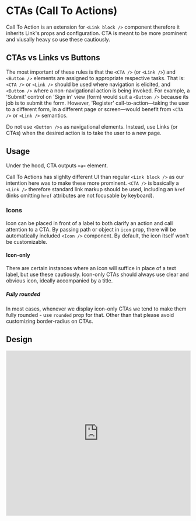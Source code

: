 # CTAs (Call To Actions)

Call To Action is an extension for `<Link block />` component therefore it inherits Link's props and configuration.
CTA is meant to be more prominent and viusally heavy so use these cautiously.

## CTAs vs Links vs Buttons

The most important of these rules is that the `<CTA />` (or `<Link />`) and `<Button />` elements are assigned to appropriate respective tasks. 
That is: `<CTA />` or `<Link />` should be used where navigation is elicited, and `<Button />` where a non-navigational action is being invoked.
For example, a 'Submit' control on 'Sign in' view (form) would suit a `<Button />` because its job is to submit the form. 
However, 'Register' call-to-action—taking the user to a different form, in a different page or screen—would benefit from `<CTA />` or `<Link />` semantics.

Do not use `<Button />s` as navigational elements. Instead, use Links (or CTAs) when the desired action is to take the user to a new page.

## Usage

Under the hood, CTA outputs `<a>` element.

Call To Actions has slighlty different UI than regular `<Link block />` as our intention here was to make these more prominent. 
`<CTA />` is basically a `<Link />` therefore standard link markup should be used, including an `href` (links omitting `href` attributes are not focusable by keyboard).

### Icons

Icon can be placed in front of a label to both clarify an action and call attention to a CTA.
By passing path or object in `icon` prop, there will be automatically included `<Icon />` component.
By default, the icon itself won't be customizable.

#### Icon-only

There are certain instances where an icon will suffice in place of a text label, but use these cautiously.
Icon-only CTAs should always use clear and obvious icon, ideally accompanied by a title.

##### Fully rounded

In most cases, whenever we display icon-only CTAs we tend to make them fully rounded - use `rounded` prop for that.
Other than that please avoid customizing border-radius on CTAs.

## Design

<iframe style="border: 1px solid rgba(0, 0, 0, 0.1);" width="100%" height="450" src="https://www.figma.com/embed?embed_host=share&url=https%3A%2F%2Fwww.figma.com%2Ffile%2FgHpwugeu9jFGW4d9u3ReuR%2FCrayons%3Fnode-id%3D1%253A29" allowfullscreen></iframe>

